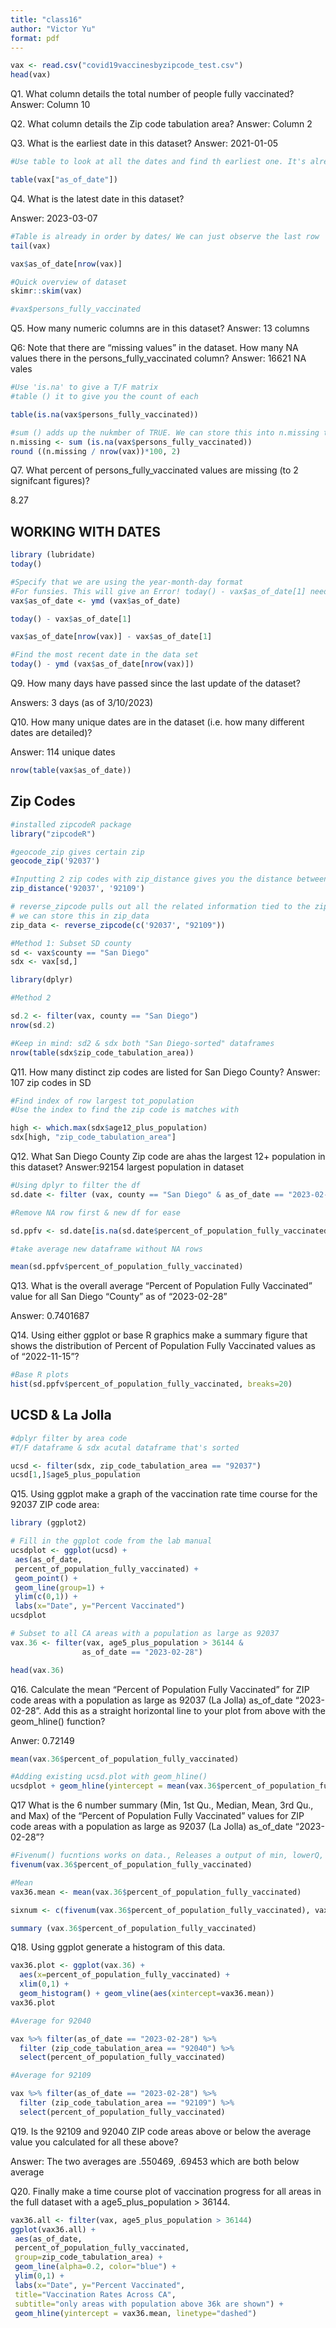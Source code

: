 ```yaml
---
title: "class16"
author: "Victor Yu"
format: pdf
---
```



```r
vax <- read.csv("covid19vaccinesbyzipcode_test.csv")
head(vax)
```

Q1. What column details the total number of people fully vaccinated?
Answer: Column 10

Q2. What column details the Zip code tabulation area?
Answer: Column 2

Q3. What is the earliest date in this dataset?
Answer: 2021-01-05
```r
#Use table to look at all the dates and find th earliest one. It's already in order 

table(vax["as_of_date"])
```


Q4. What is the latest date in this dataset? 

Answer: 2023-03-07

```r
#Table is already in order by dates/ We can just observe the last row
tail(vax)
```

```r
vax$as_of_date[nrow(vax)]
```

```r
#Quick overview of dataset
skimr::skim(vax)

#vax$persons_fully_vaccinated
```

Q5. How many numeric columns are in this dataset? 
Answer: 13 columns

Q6: Note that there are "missing values" in the dataset. How many NA values there in the persons_fully_vaccinated column?
Answer: 16621 NA vales

```r
#Use 'is.na' to give a T/F matrix
#table () it to give you the count of each

table(is.na(vax$persons_fully_vaccinated))
```


```r
#sum () adds up the nukmber of TRUE. We can store this into n.missing to use it
n.missing <- sum (is.na(vax$persons_fully_vaccinated))
round ((n.missing / nrow(vax))*100, 2)
```
Q7. What percent of persons_fully_vaccinated values are missing (to 2 signifcant figures)? 

8.27

## WORKING WITH DATES

```r
library (lubridate)
today()
```


```r
#Specify that we are using the year-month-day format
#For funsies. This will give an Error! today() - vax$as_of_date[1] need vax$as_of_date first
vax$as_of_date <- ymd (vax$as_of_date)
```

```r
today() - vax$as_of_date[1]
```
```r
vax$as_of_date[nrow(vax)] - vax$as_of_date[1]
```

```r
#Find the most recent date in the data set
today() - ymd (vax$as_of_date[nrow(vax)])
```

Q9. How many days have passed since the last update of the dataset? 

Answers: 3 days (as of 3/10/2023)

Q10. How many unique dates are in the dataset (i.e. how many different dates are detailed)?

Answer: 114 unique dates
```r
nrow(table(vax$as_of_date))
```

## Zip Codes
```r
#installed zipcodeR package
library("zipcodeR")
```

```r
#geocode_zip gives certain zip
geocode_zip('92037')
```
```r
#Inputting 2 zip codes with zip_distance gives you the distance between them (IN MILES)
zip_distance('92037', '92109')
```

```r
# reverse_zipcode pulls out all the related information tied to the zip code
# we can store this in zip_data
zip_data <- reverse_zipcode(c('92037', "92109"))
```

```r
#Method 1: Subset SD county
sd <- vax$county == "San Diego"
sdx <- vax[sd,]
```

```r
library(dplyr)
```

```r
#Method 2

sd.2 <- filter(vax, county == "San Diego")
nrow(sd.2)
```

```r
#Keep in mind: sd2 & sdx both "San Diego-sorted" dataframes
nrow(table(sdx$zip_code_tabulation_area))
```

Q11. How many distinct zip codes are listed for San Diego County?
Answer: 107 zip codes in SD

```r
#Find index of row largest tot_population
#Use the index to find the zip code is matches with

high <- which.max(sdx$age12_plus_population)
sdx[high, "zip_code_tabulation_area"]
```

Q12. What San Diego County Zip code are ahas the largest 12+ population in this dataset?
Answer:92154 largest population in dataset

```r
#Using dplyr to filter the df
sd.date <- filter (vax, county == "San Diego" & as_of_date == "2023-02-28")
```


```r
#Remove NA row first & new df for ease

sd.ppfv <- sd.date[is.na(sd.date$percent_of_population_fully_vaccinated) == 0,]

#take average new dataframe without NA rows

mean(sd.ppfv$percent_of_population_fully_vaccinated)
```

Q13. What is the overall average "Percent of Population Fully Vaccinated" value for all San Diego "County" as of "2023-02-28"

Answer: 0.7401687

Q14. Using either ggplot or base R graphics make a summary figure that shows the distribution of Percent of Population Fully Vaccinated values as of “2022-11-15”?

```r
#Base R plots
hist(sd.ppfv$percent_of_population_fully_vaccinated, breaks=20)
```

## UCSD & La Jolla

```r
#dplyr filter by area code
#T/F dataframe & sdx acutal dataframe that's sorted

ucsd <- filter(sdx, zip_code_tabulation_area == "92037")
ucsd[1,]$age5_plus_population
```

Q15. Using ggplot make a graph of the vaccination rate time course for the 92037 ZIP code area: 

```r
library (ggplot2)
```

```r
# Fill in the ggplot code from the lab manual
ucsdplot <- ggplot(ucsd) +
 aes(as_of_date,
 percent_of_population_fully_vaccinated) +
 geom_point() +
 geom_line(group=1) +
 ylim(c(0,1)) +
 labs(x="Date", y="Percent Vaccinated")
ucsdplot
```

```r
# Subset to all CA areas with a population as large as 92037
vax.36 <- filter(vax, age5_plus_population > 36144 &
                as_of_date == "2023-02-28")

head(vax.36)
```
Q16. Calculate the mean “Percent of Population Fully Vaccinated” for ZIP code areas with a population as large as 92037 (La Jolla) as_of_date “2023-02-28”. Add this as a straight horizontal line to your plot from above with the geom_hline() function?

Anwer: 0.72149

```r
mean(vax.36$percent_of_population_fully_vaccinated)
```

```r
#Adding existing ucsd.plot with geom_hline()
ucsdplot + geom_hline(yintercept = mean(vax.36$percent_of_population_fully_vaccinated), col = "red", linetype = "dashed")
```

Q17 What is the 6 number summary (Min, 1st Qu., Median, Mean, 3rd Qu., and Max) of the “Percent of Population Fully Vaccinated” values for
ZIP code areas with a population as large as 92037 (La Jolla) as_of_date “2023-02-28”?

```r
#Fivenum() fucntions works on data., Releases a output of min, lowerQ, median, upperQ, max
fivenum(vax.36$percent_of_population_fully_vaccinated)

#Mean
vax36.mean <- mean(vax.36$percent_of_population_fully_vaccinated)

sixnum <- c(fivenum(vax.36$percent_of_population_fully_vaccinated), vax36.mean)
```

```r
summary (vax.36$percent_of_population_fully_vaccinated)
```

Q18. Using ggplot generate a histogram of this data.

```r
vax36.plot <- ggplot(vax.36) +
  aes(x=percent_of_population_fully_vaccinated) +
  xlim(0,1) +
  geom_histogram() + geom_vline(aes(xintercept=vax36.mean))
vax36.plot
```
```r
#Average for 92040

vax %>% filter(as_of_date == "2023-02-28") %>%
  filter (zip_code_tabulation_area == "92040") %>%
  select(percent_of_population_fully_vaccinated)
```
```r
#Average for 92109

vax %>% filter(as_of_date == "2023-02-28") %>%
  filter (zip_code_tabulation_area == "92109") %>%
  select(percent_of_population_fully_vaccinated)
```


Q19. Is the 92109 and 92040 ZIP code areas above or below the average value you calculated for all these above?

Answer:  The two averages are .550469, .69453 which are both below average

Q20. Finally make a time course plot of vaccination progress for all areas in the full dataset with a age5_plus_population > 36144.

```r
vax36.all <- filter(vax, age5_plus_population > 36144)
ggplot(vax36.all) +
 aes(as_of_date,
 percent_of_population_fully_vaccinated,
 group=zip_code_tabulation_area) +
 geom_line(alpha=0.2, color="blue") +
 ylim(0,1) +
 labs(x="Date", y="Percent Vaccinated",
 title="Vaccination Rates Across CA",
 subtitle="only areas with population above 36k are shown") +
 geom_hline(yintercept = vax36.mean, linetype="dashed")
```

